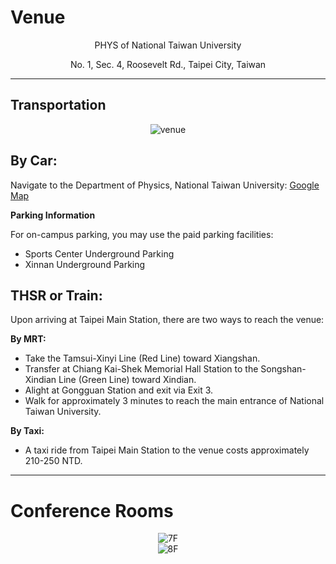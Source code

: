 # Venue

<div align="center">
  <p>PHYS of National Taiwan University</p>
  <p>No. 1, Sec. 4, Roosevelt Rd., Taipei City, Taiwan</p>
</div>

---

## Transportation

<div align="center">
  <img src="CampusRouting.svg" alt="venue" />
</div>

## By Car:
Navigate to the Department of Physics, National Taiwan University: [Google Map](https://maps.app.goo.gl/qRYHGDa2mWmQis7fA)

**Parking Information**

For on-campus parking, you may use the paid parking facilities:
* Sports Center Underground Parking
* Xinnan Underground Parking

## THSR or Train:
Upon arriving at Taipei Main Station, there are two ways to reach the venue:

**By MRT:**

* Take the Tamsui-Xinyi Line (Red Line) toward Xiangshan.
* Transfer at Chiang Kai-Shek Memorial Hall Station to the Songshan-Xindian Line (Green Line) toward Xindian.
* Alight at Gongguan Station and exit via Exit 3.
* Walk for approximately 3 minutes to reach the main entrance of National Taiwan University.

**By Taxi:**

* A taxi ride from Taipei Main Station to the venue costs approximately 210-250 NTD.

---

# Conference Rooms

<div align="center">
  <img src="Conference Rooms_7F.svg" alt="7F" />
</div>

<div align="center">
  <img src="Conference Rooms_7F.svg" alt="8F" />
</div>
